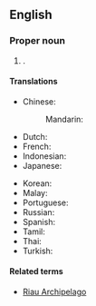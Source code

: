 ==English==
{{wikipedia}}

===Proper noun===
{{en-proper noun|head=[[Riau]] [[island|Islands]]}}

# {{place|en|province|c/Indonesia|capital=Tanjung Pinang|largest city=Batam}}.

====Translations====
{{trans-top|province of Indonesia}}
* Chinese:
*: Mandarin: {{t|cmn|廖內群島 |tr= Liàonèi qúndǎo}}
* Dutch: {{t|nl|Riau-archipel}}
* French: {{t|fr|Îles Riau}}
* Indonesian: {{t+|id|Kepulauan Riau}}
* Japanese: {{t|ja|リアウ諸島|tr= Riau shotō}}
{{trans-mid}}
* Korean: {{t|ko|리아우 제도}}
* Malay: {{t|ms|Kepulauan Riau}}
* Portuguese: {{t|pt|Ilhas Riau}}
* Russian: {{t|ru|Батам}}
* Spanish: {{t|es|Islas Riau}}
* Tamil: {{t|ta|பாட்டம்}}
* Thai: {{t|th|หมู่เกาะเรียว}}
* Turkish: {{t|tr|Riau adaları}}
{{trans-bottom}}

====Related terms====
* [[Riau Archipelago]]